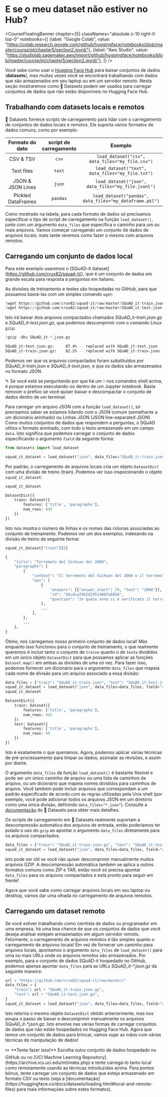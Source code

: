 # E se o meu dataset não estiver no Hub?

<CourseFloatingBanner chapter={5}
  classNames="absolute z-10 right-0 top-0"
  notebooks={[
    {label: "Google Colab", value: "https://colab.research.google.com/github/huggingface/notebooks/blob/master/course/pt/chapter5/section2.ipynb"},
    {label: "Aws Studio", value: "https://studiolab.sagemaker.aws/import/github/huggingface/notebooks/blob/master/course/pt/chapter5/section2.ipynb"},
]} />

Você sabe como usar o [Hugging Face Hub](https://huggingface.co/datasets) para baixar conjuntos de dados (**datasets**), mas muitas vezes você se encontrará trabalhando com dados que são armazenados em seu laptop ou em um servidor remoto. Nesta seção mostraremos como 🤗 Datasets podem ser usados para carregar conjuntos de dados que não estão disponíveis no Hugging Face Hub.

<Youtube id="HyQgpJTkRdE"/>

## Trabalhando com datasets locais e remotos


🤗 Datasets fornece scripts de carregamento para lidar com o carregamento de conjuntos de dados locais e remotos. Ele suporta vários formatos de dados comuns, como por exemplo:

|    Formato do dato  | script de carregamento |                         Exemplo                         |
| :----------------: | :------------: | :-----------------------------------------------------: |
|     CSV & TSV      |     `csv`      |     `load_dataset("csv", data_files="my_file.csv")`     |
|     Text files     |     `text`     |    `load_dataset("text", data_files="my_file.txt")`     |
| JSON & JSON Lines  |     `json`     |   `load_dataset("json", data_files="my_file.jsonl")`    |
| Pickled DataFrames |    `pandas`    | `load_dataset("pandas", data_files="my_dataframe.pkl")` |

Como mostrado na tabela, para cada formato de dados só precisamos especificar o tipo de script de carregamento na função `load_dataset()`, junto com um argumento `data_files` que especifica o caminho para um ou mais arquivos. Vamos começar carregando um conjunto de dados de arquivos locais; mais tarde veremos como fazer o mesmo com arquivos remotos.

## Carregando um conjunto de dados local

Para este exemplo usaremos o [SQuAD-it dataset] (https://github.com/crux82/squad-it/), que é um conjunto de dados em grande escala para resposta a perguntas em italiano.

As divisões de treinamento e testes são hospedadas no GitHub, para que possamos baixá-las com um simples comando `wget`:

```python
!wget https://github.com/crux82/squad-it/raw/master/SQuAD_it-train.json.gz
!wget https://github.com/crux82/squad-it/raw/master/SQuAD_it-test.json.gz
```

Isto irá baixar dois arquivos compactados chamados *SQuAD_it-train.json.gz* e *SQuAD_it-test.json.gz*, que podemos descomprimir com o comando Linux `gzip`:

```python
!gzip -dkv SQuAD_it-*.json.gz
```

```bash
SQuAD_it-test.json.gz:	   87.4% -- replaced with SQuAD_it-test.json
SQuAD_it-train.json.gz:	   82.2% -- replaced with SQuAD_it-train.json
```

Podemos ver que os arquivos compactados foram substituídos por _SQuAD_it-train.json_ e _SQuAD_it-text.json_, e que os dados são armazenados no formato JSON.

<Tip>

✎ Se você está se perguntando por que há um `!` nos comandos shell acima, é porque estamos executando-os dentro de um Jupyter notebook. Basta remover o prefixo se você quiser baixar e descompactar o conjunto de dados dentro de um terminal.
</Tip>

Para carregar um arquivo JSON com a função `load_dataset()`, só precisamos saber se estamos lidando com o JSON comum (semelhante a um dicionário aninhado) ou Linhas JSON (JSON line-separated JSON). Como muitos conjuntos de dados que respondem a perguntas, o SQuAD utiliza o formato aninhado, com todo o texto armazenado em um campo `data`. Isto significa que podemos carregar o conjunto de dados especificando o argumento  `field` da seguinte forma:

```py
from datasets import load_dataset

squad_it_dataset = load_dataset("json", data_files="SQuAD_it-train.json", field="data")
```

Por padrão, o carregamento de arquivos locais cria um objeto `DatasetDict` com uma divisão de treino (train). Podemos ver isso inspecionando o objeto `squad_it_dataset`:

```py
squad_it_dataset
```

```python out
DatasetDict({
    train: Dataset({
        features: ['title', 'paragraphs'],
        num_rows: 442
    })
})
```

Isto nos mostra o número de linhas e os nomes das colunas associadas ao conjunto de treinamento. Podemos ver um dos exemplos, indexando na divisão de treino da seguinte forma:

```py
squad_it_dataset["train"][0]
```

```python out
{
    "title": "Terremoto del Sichuan del 2008",
    "paragraphs": [
        {
            "context": "Il terremoto del Sichuan del 2008 o il terremoto...",
            "qas": [
                {
                    "answers": [{"answer_start": 29, "text": "2008"}],
                    "id": "56cdca7862d2951400fa6826",
                    "question": "In quale anno si è verificato il terremoto nel Sichuan?",
                },
                ...
            ],
        },
        ...
    ],
}
```

Ótimo, nós carregamos nosso primeiro conjunto de dados local! Mas enquanto isso funcionou para o conjunto de treinamento, o que realmente queremos é incluir tanto o conjunto de `treino` quanto o de `teste` divididos em um único objeto `DatasetDict` para que possamos aplicar as funções `Dataset.map()` em ambas as divisões de uma só vez. Para fazer isso, podemos fornecer um dicionário para o argumento `data_files` que mapeia cada nome de divisão para um arquivo associado a essa divisão:


```py
data_files = {"train": "SQuAD_it-train.json", "test": "SQuAD_it-test.json"}
squad_it_dataset = load_dataset("json", data_files=data_files, field="data")
squad_it_dataset
```

```python out
DatasetDict({
    train: Dataset({
        features: ['title', 'paragraphs'],
        num_rows: 442
    })
    test: Dataset({
        features: ['title', 'paragraphs'],
        num_rows: 48
    })
})
```

Isto é exatamente o que queríamos. Agora, podemos aplicar várias técnicas de pré-processamento para limpar os dados, assinalar as revisões, e assim por diante.


<Tip>

O argumento `data_files` da função `load_dataset()` é bastante flexível e pode ser um único caminho de arquivo ou uma lista de caminhos de arquivo, ou um dicionário que mapeia nomes divididos para caminhos de arquivo. Você também pode incluir arquivos que correspondam a um padrão especificado de acordo com as regras utilizadas pela Unix shell (por exemplo, você pode adicionar todos os arquivos JSON em um diretório como uma única divisão, definindo `data_files="*.json"`). Consulte a [documentação](https://huggingface.co/docs/datasets/loading.html#local-and-remote-files) do 🤗 Datasets para obter mais detalhes.

</Tip>

Os scripts de carregamento em 🤗 Datasets realmente suportam a descompressão automática dos arquivos de entrada, então poderíamos ter pulado o uso do `gzip` ao apontar o argumento `data_files` diretamente para os arquivos compactados:

```py
data_files = {"train": "SQuAD_it-train.json.gz", "test": "SQuAD_it-test.json.gz"}
squad_it_dataset = load_dataset("json", data_files=data_files, field="data")
```

Isto pode ser útil se você não quiser descomprimir manualmente muitos arquivos GZIP. A descompressão automática também se aplica a outros formatos comuns como ZIP e TAR, então você só precisa apontar `data_files` para os arquivos compactados e está pronto para seguir em frente!

Agora que você sabe como carregar arquivos locais em seu laptop ou desktop, vamos dar uma olhada no carregamento de arquivos remotos.

## Carregando um dataset remoto

Se você estiver trabalhando como cientista de dados ou programador em uma empresa, há uma boa chance de que os conjuntos de dados que você deseja analisar estejam armazenados em algum servidor remoto. Felizmente, o carregamento de arquivos remotos é tão simples quanto o carregamento de arquivos locais! Em vez de fornecer um caminho para arquivos locais, apontamos o argumento `data_files` de `load_dataset()` para uma ou mais URLs onde os arquivos remotos são armazenados. Por exemplo, para o conjunto de dados SQuAD-it hospedado no GitHub, podemos apenas apontar `data_files` para as URLs _SQuAD_it-*.json.gz_ da seguinte maneira:

```py
url = "https://github.com/crux82/squad-it/raw/master/"
data_files = {
    "train": url + "SQuAD_it-train.json.gz",
    "test": url + "SQuAD_it-test.json.gz",
}
squad_it_dataset = load_dataset("json", data_files=data_files, field="data")
```

Isto retorna o mesmo objeto `DatasetDict` obtido anteriormente, mas nos poupa o passo de baixar e descomprimir manualmente os arquivos _SQuAD_it-*.json.gz_. Isto envolve nas várias formas de carregar conjuntos de dados que não estão hospedados no Hugging Face Hub. Agora que temos um conjunto de dados para brincar, vamos sujar as mãos com várias técnicas de manipulação de dados!

<Tip>
✏️ **Tente fazer isso!** Escolha outro conjunto de dados hospedado no GitHub ou no [UCI Machine Learning Repository](https://archive.ics.uci.edu/ml/index.php) e tente carregá-lo tanto local como remotamente usando as técnicas introduzidas acima. Para pontos bônus, tente carregar um conjunto de dados que esteja armazenado em formato CSV ou texto (veja a [documentação](https://huggingface.co/docs/datasets/loading.html#local-and-remote-files) para mais informações sobre estes formatos).
</Tip>


